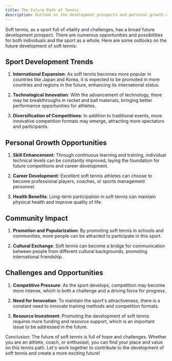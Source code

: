 ```yaml
---
title: The Future Path of Tennis
description: Outlook on the development prospects and personal growth opportunities in soft tennis
---
```


Soft tennis, as a sport full of vitality and challenges, has a broad future development prospect. There are numerous opportunities and possibilities for both individuals and the sport as a whole. Here are some outlooks on the future development of soft tennis:

## Sport Development Trends

1. **International Expansion**: As soft tennis becomes more popular in countries like Japan and Korea, it is expected to be promoted in more countries and regions in the future, enhancing its international status.

2. **Technological Innovation**: With the advancement of technology, there may be breakthroughs in racket and ball materials, bringing better performance opportunities for athletes.

3. **Diversification of Competitions**: In addition to traditional events, more innovative competition formats may emerge, attracting more spectators and participants.

## Personal Growth Opportunities

1. **Skill Enhancement**: Through continuous learning and training, individual technical levels can be constantly improved, laying the foundation for future competitions and career development.

2. **Career Development**: Excellent soft tennis athletes can choose to become professional players, coaches, or sports management personnel.

3. **Health Benefits**: Long-term participation in soft tennis can maintain physical health and improve quality of life.

## Community Impact

1. **Promotion and Popularization**: By promoting soft tennis in schools and communities, more people can be attracted to participate in this sport.

2. **Cultural Exchange**: Soft tennis can become a bridge for communication between people from different cultural backgrounds, promoting international friendship.

## Challenges and Opportunities

1. **Competitive Pressure**: As the sport develops, competition may become more intense, which is both a challenge and a driving force for progress.

2. **Need for Innovation**: To maintain the sport's attractiveness, there is a constant need to innovate training methods and competition formats.

3. **Resource Investment**: Promoting the development of soft tennis requires more funding and resource support, which is an important issue to be addressed in the future.

Conclusion: The future of soft tennis is full of hope and challenges. Whether you are an athlete, coach, or enthusiast, you can find your place and value on this tennis path. Let's work together to contribute to the development of soft tennis and create a more exciting future!
